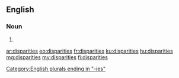 ==English==

===Noun===
{{head|en|noun plural form}}

# {{plural of|disparity|lang=en}}

[[Category:English plurals ending in "-ies"]]

[[ar:disparities]]
[[eo:disparities]]
[[fr:disparities]]
[[ku:disparities]]
[[hu:disparities]]
[[mg:disparities]]
[[my:disparities]]
[[fi:disparities]]